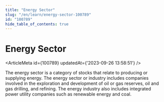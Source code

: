 ```yaml
---
title: "Energy Sector"
slug: "/en/learn/energy-sector-100789"
id: "100789"
hide_table_of_contents: true
---
```



# Energy Sector

<ArticleMeta id={100789} updatedAt={'2023-09-26 13:58:51'} />
<div className='border-solid border-b border-t-0 my-4 border-[var(--ifm-color-gray-300)]' />

The energy sector is a category of stocks that relate to producing or supplying energy. The energy sector or industry includes companies involved in the exploration and development of oil or gas reserves, oil and gas drilling, and refining. The energy industry also includes integrated power utility companies such as renewable energy and coal.
